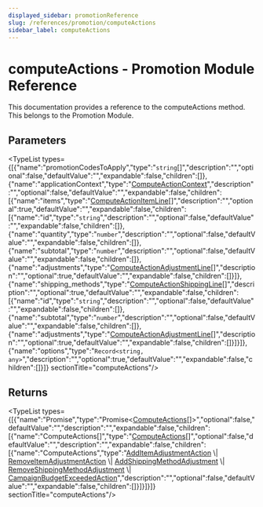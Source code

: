 ```yaml
---
displayed_sidebar: promotionReference
slug: /references/promotion/computeActions
sidebar_label: computeActions
---
```



# computeActions - Promotion Module Reference

This documentation provides a reference to the computeActions method. This belongs to the Promotion Module.

## Parameters

<TypeList types={[{"name":"promotionCodesToApply","type":"`string`[]","description":"","optional":false,"defaultValue":"","expandable":false,"children":[]},{"name":"applicationContext","type":"[ComputeActionContext](../../interfaces/promotion.ComputeActionContext.mdx)","description":"","optional":false,"defaultValue":"","expandable":false,"children":[{"name":"items","type":"[ComputeActionItemLine](../../interfaces/promotion.ComputeActionItemLine.mdx)[]","description":"","optional":true,"defaultValue":"","expandable":false,"children":[{"name":"id","type":"`string`","description":"","optional":false,"defaultValue":"","expandable":false,"children":[]},{"name":"quantity","type":"`number`","description":"","optional":false,"defaultValue":"","expandable":false,"children":[]},{"name":"subtotal","type":"`number`","description":"","optional":false,"defaultValue":"","expandable":false,"children":[]},{"name":"adjustments","type":"[ComputeActionAdjustmentLine](../../interfaces/promotion.ComputeActionAdjustmentLine.mdx)[]","description":"","optional":true,"defaultValue":"","expandable":false,"children":[]}]},{"name":"shipping_methods","type":"[ComputeActionShippingLine](../../interfaces/promotion.ComputeActionShippingLine.mdx)[]","description":"","optional":true,"defaultValue":"","expandable":false,"children":[{"name":"id","type":"`string`","description":"","optional":false,"defaultValue":"","expandable":false,"children":[]},{"name":"subtotal","type":"`number`","description":"","optional":false,"defaultValue":"","expandable":false,"children":[]},{"name":"adjustments","type":"[ComputeActionAdjustmentLine](../../interfaces/promotion.ComputeActionAdjustmentLine.mdx)[]","description":"","optional":true,"defaultValue":"","expandable":false,"children":[]}]}]},{"name":"options","type":"`Record<string, any>`","description":"","optional":true,"defaultValue":"","expandable":false,"children":[]}]}  sectionTitle="computeActions"/>

## Returns

<TypeList types={[{"name":"Promise","type":"Promise&#60;[ComputeActions](../../types/promotion.ComputeActions.mdx)[]&#62;","optional":false,"defaultValue":"","description":"","expandable":false,"children":[{"name":"ComputeActions[]","type":"[ComputeActions](../../types/promotion.ComputeActions.mdx)[]","optional":false,"defaultValue":"","description":"","expandable":false,"children":[{"name":"ComputeActions","type":"[AddItemAdjustmentAction](../../interfaces/promotion.AddItemAdjustmentAction.mdx) \\| [RemoveItemAdjustmentAction](../../interfaces/promotion.RemoveItemAdjustmentAction.mdx) \\| [AddShippingMethodAdjustment](../../interfaces/promotion.AddShippingMethodAdjustment.mdx) \\| [RemoveShippingMethodAdjustment](../../interfaces/promotion.RemoveShippingMethodAdjustment.mdx) \\| [CampaignBudgetExceededAction](../../interfaces/promotion.CampaignBudgetExceededAction.mdx)","description":"","optional":false,"defaultValue":"","expandable":false,"children":[]}]}]}]}  sectionTitle="computeActions"/>
